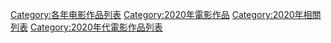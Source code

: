 {{Categories by country|nocat}}

[[Category:各年电影作品列表|Category:各年电影作品列表]]
[[Category:2020年電影作品|Category:2020年電影作品]]
[[Category:2020年相關列表|Category:2020年相關列表]]
[[Category:2020年代電影作品列表|Category:2020年代電影作品列表]]